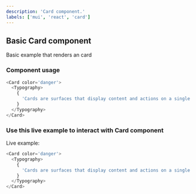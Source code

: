 ```yaml
---
description: 'Card component.'
labels: ['mui', 'react', 'card']
---
```



## Basic Card component

Basic example that renders an card

### Component usage

```js
<Card color='danger'>
  <Typography>
    {
      'Cards are surfaces that display content and actions on a single topic. They should be easy to scan for relevant and actionable information.'
    }
  </Typography>
</Card>
```

### Use this live example to interact with Card component

Live example:

```js live
<Card color='danger'>
  <Typography>
    {
      'Cards are surfaces that display content and actions on a single topic. They should be easy to scan for relevant and actionable information.'
    }
  </Typography>
</Card>
```
